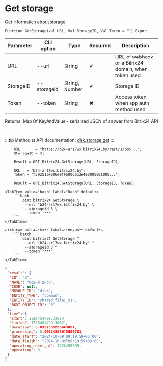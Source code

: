 ﻿---
sidebar_position: 3
---


# Get storage
 Get information about storage



`Function GetStorage(Val URL, Val StorageID, Val Token = "") Export`

  | Parameter | CLI option | Type | Required | Description |
  |-|-|-|-|-|
  | URL | --url | String | &#x2714; | URL of webhook or a Bitrix24 domain, when token used |
  | StorageID | --storageid | String, Number | &#x2714; | Storage ID |
  | Token | --token | String | &#x2716; | Access token, when app auth method used |

  
  Returns:  Map Of KeyAndValue - serialized JSON of answer from Bitrix24 API

<br/>

:::tip
Method at API documentation: [disk.storage.get](https://dev.1c-bitrix.ru/rest_help/disk/storage/disk_storage_get.php)
:::
<br/>


```bsl title="1C:Enterprise/OneScript code example"
    URL       = "https://b24-ar17wx.bitrix24.by/rest/1/ps5...";
    StorageID = 3;

    Result = OPI_Bitrix24.GetStorage(URL, StorageID);

    URL   = "b24-ar17wx.bitrix24.by";
    Token = "f3925167006e9f06006b12e400000001000...";

    Result = OPI_Bitrix24.GetStorage(URL, StorageID, Token);
```
 

 <Tabs>
  
    <TabItem value="bash" label="Bash" default>
        ```bash
            oint bitrix24 GetStorage \
             --url "b24-ar17wx.bitrix24.by" \
             --storageid 3 \
             --token "***"
        ```
    </TabItem>
  
    <TabItem value="bat" label="CMD/Bat" default>
        ```batch
            oint bitrix24 GetStorage ^
             --url "b24-ar17wx.bitrix24.by" ^
             --storageid 3 ^
             --token "***"
        ```
    </TabItem>
</Tabs>


```json title="Result"
{
 "result": {
  "ID": "3",
  "NAME": "Общий диск",
  "CODE": null,
  "MODULE_ID": "disk",
  "ENTITY_TYPE": "common",
  "ENTITY_ID": "shared_files_s1",
  "ROOT_OBJECT_ID": "3"
 },
 "time": {
  "start": 1728454799.33094,
  "finish": 1728454799.36621,
  "duration": 0.0352659225463867,
  "processing": 0.00424385070800781,
  "date_start": "2024-10-09T09:19:59+03:00",
  "date_finish": "2024-10-09T09:19:59+03:00",
  "operating_reset_at": 1728455399,
  "operating": 0
 }
}
```
